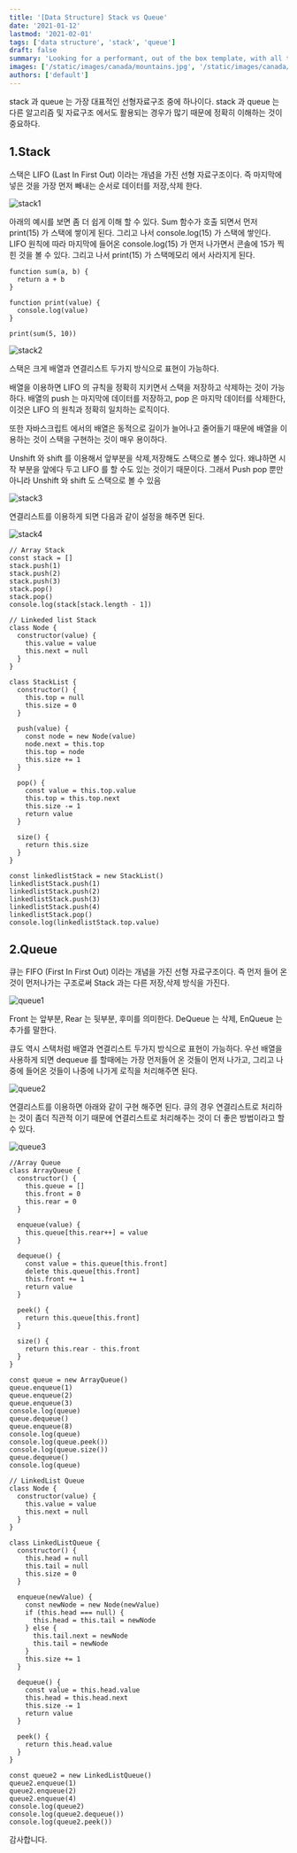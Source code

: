 ```yaml
---
title: '[Data Structure] Stack vs Queue'
date: '2021-01-12'
lastmod: '2021-02-01'
tags: ['data structure', 'stack', 'queue']
draft: false
summary: 'Looking for a performant, out of the box template, with all the best in web technology to support your blogging needs? Checkout the Tailwind Nextjs Starter Blog template.'
images: ['/static/images/canada/mountains.jpg', '/static/images/canada/toronto.jpg']
authors: ['default']
---
```


stack 과 queue 는 가장 대표적인 선형자료구조 중에 하나이다. stack 과 queue 는 다른 알고리즘 및 자료구조 에서도 활용되는 경우가 많기 때문에 정확히 이해하는 것이 중요하다.

## 1.Stack

스택은 LIFO (Last In First Out) 이라는 개념을 가진 선형 자료구조이다. 즉 마지막에 넣은 것을 가장 먼저 빼내는 순서로 데이터를 저장,삭제 한다.

![stack1](/static/stack-queue/stack1.png)

아래의 예시를 보면 좀 더 쉽게 이해 할 수 있다. Sum 함수가 호출 되면서 먼저 print(15) 가 스택에 쌓이게 된다. 그리고 나서 console.log(15) 가 스택에 쌓인다. LIFO 원칙에 따라 마지막에 들어온 console.log(15) 가 먼저 나가면서 콘솔에 15가 찍힌 것을 볼 수 있다. 그리고 나서 print(15) 가 스택메모리 에서 사라지게 된다.

```tsx
function sum(a, b) {
  return a + b
}

function print(value) {
  console.log(value)
}

print(sum(5, 10))
```

![stack2](/static/stack-queue/stack2.png)

스택은 크게 배열과 연결리스트 두가지 방식으로 표현이 가능하다.

배열을 이용하면 LIFO 의 규칙을 정확히 지키면서 스택을 저장하고 삭제하는 것이 가능하다. 배열의 push 는 마지막에 데이터를 저장하고, pop 은 마지막 데이터를 삭제한다, 이것은 LIFO 의 원칙과 정확히 일치하는 로직이다.

또한 자바스크립트 에서의 배열은 동적으로 길이가 늘어나고 줄어들기 때문에 배열을 이용하는 것이 스택을 구현하는 것이 매우 용이하다.

Unshift 와 shift 를 이용해서 앞부분을 삭제,저장해도 스택으로 볼수 있다. 왜냐하면 시작 부분을 앞에다 두고 LIFO 를 할 수도 있는 것이기 때문이다. 그래서 Push pop 뿐만 아니라 Unshift 와 shift 도 스택으로 볼 수 있음

![stack3](/static/stack-queue/stack3.png)

연결리스트를 이용하게 되면 다음과 같이 설정을 해주면 된다.

![stack4](/static/stack-queue/stack4.png)

```tsx
// Array Stack
const stack = []
stack.push(1)
stack.push(2)
stack.push(3)
stack.pop()
stack.pop()
console.log(stack[stack.length - 1])

// Linkeded list Stack
class Node {
  constructor(value) {
    this.value = value
    this.next = null
  }
}

class StackList {
  constructor() {
    this.top = null
    this.size = 0
  }

  push(value) {
    const node = new Node(value)
    node.next = this.top
    this.top = node
    this.size += 1
  }

  pop() {
    const value = this.top.value
    this.top = this.top.next
    this.size -= 1
    return value
  }

  size() {
    return this.size
  }
}

const linkedlistStack = new StackList()
linkedlistStack.push(1)
linkedlistStack.push(2)
linkedlistStack.push(3)
linkedlistStack.push(4)
linkedlistStack.pop()
console.log(linkedlistStack.top.value)
```

## 2.Queue

큐는 FIFO (First In First Out) 이라는 개념을 가진 선형 자료구조이다. 즉 먼저 들어 온것이 먼저나가는 구조로써 Stack 과는 다른 저장,삭제 방식을 가진다.

![queue1](/static/stack-queue/queue1.png)

Front 는 앞부분, Rear 는 뒷부분, 후미를 의미한다. DeQueue 는 삭제, EnQueue 는 추가를 말한다.

큐도 역시 스택처럼 배열과 연결리스트 두가지 방식으로 표현이 가능하다. 우선 배열을 사용하게 되면 dequeue 를 할때에는 가장 먼저들어 온 것들이 먼저 나가고, 그리고 나중에 들어온 것들이 나중에 나가게 로직을 처리해주면 된다.

![queue2](/static/stack-queue/queue2.png)

연결리스트를 이용하면 아래와 같이 구현 해주면 된다. 큐의 경우 연결리스트로 처리하는 것이 좀더 직관적 이기 때문에 연결리스트로 처리해주는 것이 더 좋은 방법이라고 할 수 있다.

![queue3](/static/stack-queue/queue3.png)

```tsx
//Array Queue
class ArrayQueue {
  constructor() {
    this.queue = []
    this.front = 0
    this.rear = 0
  }

  enqueue(value) {
    this.queue[this.rear++] = value
  }

  dequeue() {
    const value = this.queue[this.front]
    delete this.queue[this.front]
    this.front += 1
    return value
  }

  peek() {
    return this.queue[this.front]
  }

  size() {
    return this.rear - this.front
  }
}

const queue = new ArrayQueue()
queue.enqueue(1)
queue.enqueue(2)
queue.enqueue(3)
console.log(queue)
queue.dequeue()
queue.enqueue(8)
console.log(queue)
console.log(queue.peek())
console.log(queue.size())
queue.dequeue()
console.log(queue)

// LinkedList Queue
class Node {
  constructor(value) {
    this.value = value
    this.next = null
  }
}

class LinkedListQueue {
  constructor() {
    this.head = null
    this.tail = null
    this.size = 0
  }

  enqueue(newValue) {
    const newNode = new Node(newValue)
    if (this.head === null) {
      this.head = this.tail = newNode
    } else {
      this.tail.next = newNode
      this.tail = newNode
    }
    this.size += 1
  }

  dequeue() {
    const value = this.head.value
    this.head = this.head.next
    this.size -= 1
    return value
  }

  peek() {
    return this.head.value
  }
}

const queue2 = new LinkedListQueue()
queue2.enqueue(1)
queue2.enqueue(2)
queue2.enqueue(4)
console.log(queue2)
console.log(queue2.dequeue())
console.log(queue2.peek())
```

감사합니다.
